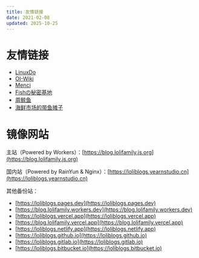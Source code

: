 ```yaml
---
title: 友情链接
date: 2021-02-08
updated: 2025-10-25
---
```


# 友情链接

- [LinuxDo](https://linux.do)
- [OI-Wiki](https://oi-wiki.org)
- [Menci](https://blog.men.ci)
- [Fishの秘密基地](https://www.cantonesefish.com)
- [周鲸鱼](https://zhoujingyu.com)
- [海鲜市场的带鱼摊子](https://daiyu.host/)

# 镜像网站

主站（Powered by Workers）：[https://blog.lolifamily.js.org](https://blog.lolifamily.js.org)

国内站（Powered by RainYun & Nginx）：[https://loliblogs.yearnstudio.cn](https://loliblogs.yearnstudio.cn)

其他备份站：
- [https://loliblogs.pages.dev](https://loliblogs.pages.dev)
- [https://blog.lolifamily.workers.dev](https://blog.lolifamily.workers.dev)
- [https://loliblogs.vercel.app](https://loliblogs.vercel.app)
- [https://blog.lolifamily.vercel.app](https://blog.lolifamily.vercel.app)
- [https://loliblogs.netlify.app](https://loliblogs.netlify.app)
- [https://loliblogs.github.io](https://loliblogs.github.io)
- [https://loliblogs.gitlab.io](https://loliblogs.gitlab.io)
- [https://loliblogs.bitbucket.io](https://loliblogs.bitbucket.io)
